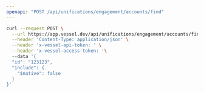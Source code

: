 ```yaml
---
openapi: "POST /api/unifications/engagement/accounts/find"
---
```


<RequestExample>

```bash Request
curl --request POST \
  --url https://app.vessel.dev/api/unifications/engagement/accounts/find \
  --header 'Content-Type: application/json' \
  --header 'x-vessel-api-token: ' \
  --header 'x-vessel-access-token: '\ 
  --data '{
  "id": "123123",
  "include": {
    "$native": false
  }
}'
```

</RequestExample>


      